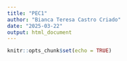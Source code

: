 ```yaml
---
title: "PEC1"
author: "Bianca Teresa Castro Criado"
date: "2025-03-22"
output: html_document
---
```


```r
knitr::opts_chunk$set(echo = TRUE)
```

##
